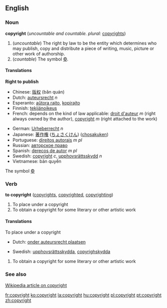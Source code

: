 ==English==

{{rank|remember|fair|blood|526|copyright|4|late|bed}}

===Noun===
'''copyright''' (''uncountable and countable. plural:'' [[copyrights]])

#<!--NRightToPublish--> (''uncountable'') The right by law to be the entity which determines who may publish, copy and distribute a piece of writing, music, picture or other work of authorship.
#<!--NSymbol©--> (''countable'') The symbol [[©]].

====Translations====
<!--NRightToPublish--> '''Right to publish'''
{{top}}
*Chinese: [[版权]] (bǎn quán)
*Dutch: [[auteursrecht]] ''n''
*Esperanto: [[aŭtora rajto]], [[kopirajto]]
*Finnish: [[tekijänoikeus]]
*French: depends on the kind of law applicable: [[droit d'auteur]] ''m'' (right always owned by the author), [[copyright]] ''m'' (right attached to the work)
{{mid}}
*German: [[Urheberrecht]] ''n''
*Japanese: [[著作権]] ([[ちょさくけん]]) ([[chosakuken]])
*Portuguese: [[direitos autorais]] ''m pl''
*Russian: [[авторское право]]
*Spanish: [[derecos de autor]] ''m pl''
*Swedish: [[copyright#Swedish|copyright]] ''c'', [[upphovsrättsskydd]] ''n''
*Vietnamese: bản quyền
{{bottom}}

<!--NSymbol©--> The symbol [[©]]
{{top}}
{{mid}}
{{bottom}}

===Verb===
'''to copyright''' ([[copyrights]], [[copyrighted]], [[copyrighting]])

#<!--VTrPlaceUnderCopyright--> To place under a copyright
#<!--VTrObtainCopyright--> To obtain a copyright for some literary or other artistic work

====Translations====
<!--VTrPlaceUnderCopyright--> To place under a copyright
{{top}}
*Dutch: [[onder auteursrecht plaatsen]]
{{mid}}
*Swedish: [[upphovsrättsskydda]], [[copyrighskydda]]
{{bottom}}

#<!--VTrObtainCopyright--> To obtain a copyright for some literary or other artistic work
{{top}}
{{mid}}
{{bottom}}

===See also===
[[w:Copyright|Wikipedia article on copyright]]

[[fr:copyright]]
[[ko:copyright]]
[[la:copyright]]
[[hu:copyright]]
[[pl:copyright]]
[[pt:copyright]]
[[zh:copyright]]